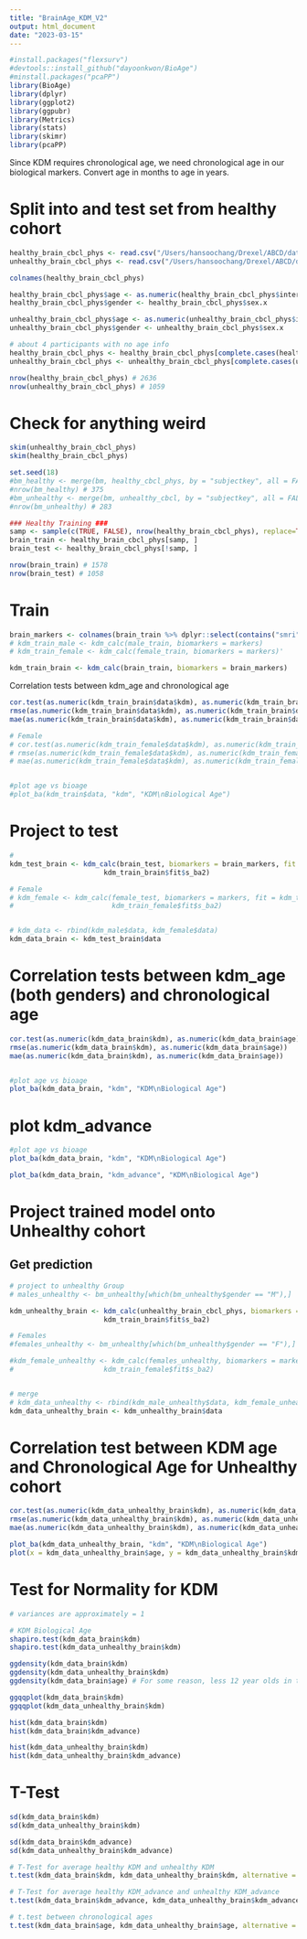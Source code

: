 ```yaml
---
title: "BrainAge_KDM_V2"
output: html_document
date: "2023-03-15"
---
```



```r
#install.packages("flexsurv")
#devtools::install_github("dayoonkwon/BioAge")
#minstall.packages("pcaPP")
library(BioAge)
library(dplyr)
library(ggplot2)
library(ggpubr)
library(Metrics)
library(stats)
library(skimr)
library(pcaPP)
```


Since KDM requires chronological age, we need chronological age in our biological markers. Convert age in months to age in years. 


# Split into and test set from healthy cohort
```r
healthy_brain_cbcl_phys <- read.csv("/Users/hansoochang/Drexel/ABCD/data/healthy_brain_cbcl_phys.csv")
unhealthy_brain_cbcl_phys <- read.csv("/Users/hansoochang/Drexel/ABCD/data/unhealthy_brain_cbcl_phys.csv")

colnames(healthy_brain_cbcl_phys)

healthy_brain_cbcl_phys$age <- as.numeric(healthy_brain_cbcl_phys$interview_age)/12
healthy_brain_cbcl_phys$gender <- healthy_brain_cbcl_phys$sex.x

unhealthy_brain_cbcl_phys$age <- as.numeric(unhealthy_brain_cbcl_phys$interview_age)/12 
unhealthy_brain_cbcl_phys$gender <- unhealthy_brain_cbcl_phys$sex.x

# about 4 participants with no age info
healthy_brain_cbcl_phys <- healthy_brain_cbcl_phys[complete.cases(healthy_brain_cbcl_phys), ]
unhealthy_brain_cbcl_phys <- unhealthy_brain_cbcl_phys[complete.cases(unhealthy_brain_cbcl_phys), ]

nrow(healthy_brain_cbcl_phys) # 2636
nrow(unhealthy_brain_cbcl_phys) # 1059
```

# Check for anything weird
```r
skim(unhealthy_brain_cbcl_phys)
skim(healthy_brain_cbcl_phys)
```


```r

set.seed(18)
#bm_healthy <- merge(bm, healthy_cbcl_phys, by = "subjectkey", all = FALSE)
#nrow(bm_healthy) # 375
#bm_unhealthy <- merge(bm, unhealthy_cbcl, by = "subjectkey", all = FALSE)
#nrow(bm_unhealthy) # 283

### Healthy Training ###
samp <- sample(c(TRUE, FALSE), nrow(healthy_brain_cbcl_phys), replace=TRUE, prob=c(0.6,0.4))
brain_train <- healthy_brain_cbcl_phys[samp, ]
brain_test <- healthy_brain_cbcl_phys[!samp, ]

nrow(brain_train) # 1578
nrow(brain_test) # 1058

```


# Train
```r
brain_markers <- colnames(brain_train %>% dplyr::select(contains("smri")))
# kdm_train_male <- kdm_calc(male_train, biomarkers = markers)
# kdm_train_female <- kdm_calc(female_train, biomarkers = markers)'

kdm_train_brain <- kdm_calc(brain_train, biomarkers = brain_markers)
```


Correlation tests between kdm_age and chronological age
```r
cor.test(as.numeric(kdm_train_brain$data$kdm), as.numeric(kdm_train_brain$data$age))
rmse(as.numeric(kdm_train_brain$data$kdm), as.numeric(kdm_train_brain$data$age))
mae(as.numeric(kdm_train_brain$data$kdm), as.numeric(kdm_train_brain$data$age))

# Female
# cor.test(as.numeric(kdm_train_female$data$kdm), as.numeric(kdm_train_female$data$age))
# rmse(as.numeric(kdm_train_female$data$kdm), as.numeric(kdm_train_female$data$age))
# mae(as.numeric(kdm_train_female$data$kdm), as.numeric(kdm_train_female$data$age))


#plot age vs bioage
#plot_ba(kdm_train$data, "kdm", "KDM\nBiological Age")

```

# Project to test
```r
# 
kdm_test_brain <- kdm_calc(brain_test, biomarkers = brain_markers, fit = kdm_train_brain$fit, s_ba2 = 
                       kdm_train_brain$fit$s_ba2)

# Female
# kdm_female <- kdm_calc(female_test, biomarkers = markers, fit = kdm_train_female$fit, s_ba2 = 
#                        kdm_train_female$fit$s_ba2)


# kdm_data <- rbind(kdm_male$data, kdm_female$data)
kdm_data_brain <- kdm_test_brain$data
```

# Correlation tests between kdm_age (both genders) and chronological age
```r
cor.test(as.numeric(kdm_data_brain$kdm), as.numeric(kdm_data_brain$age))
rmse(as.numeric(kdm_data_brain$kdm), as.numeric(kdm_data_brain$age))
mae(as.numeric(kdm_data_brain$kdm), as.numeric(kdm_data_brain$age))


#plot age vs bioage
plot_ba(kdm_data_brain, "kdm", "KDM\nBiological Age")

```

# plot kdm_advance
```r
#plot age vs bioage
plot_ba(kdm_data_brain, "kdm", "KDM\nBiological Age")

plot_ba(kdm_data_brain, "kdm_advance", "KDM\nBiological Age")

```


# Project trained model onto Unhealthy cohort
## Get prediction
```r
# project to unhealthy Group
# males_unhealthy <- bm_unhealthy[which(bm_unhealthy$gender == "M"),]

kdm_unhealthy_brain <- kdm_calc(unhealthy_brain_cbcl_phys, biomarkers = brain_markers, fit = kdm_train_brain$fit, s_ba2 = 
                       kdm_train_brain$fit$s_ba2)

# Females
#females_unhealthy <- bm_unhealthy[which(bm_unhealthy$gender == "F"),]

#kdm_female_unhealthy <- kdm_calc(females_unhealthy, biomarkers = markers, fit = #kdm_train_female$fit, s_ba2 = 
#                      kdm_train_female$fit$s_ba2)


# merge
# kdm_data_unhealthy <- rbind(kdm_male_unhealthy$data, kdm_female_unhealthy$data)
kdm_data_unhealthy_brain <- kdm_unhealthy_brain$data 

```


# Correlation test between KDM age and Chronological Age for Unhealthy cohort
```r
cor.test(as.numeric(kdm_data_unhealthy_brain$kdm), as.numeric(kdm_data_unhealthy_brain$age))
rmse(as.numeric(kdm_data_unhealthy_brain$kdm), as.numeric(kdm_data_unhealthy_brain$age))
mae(as.numeric(kdm_data_unhealthy_brain$kdm), as.numeric(kdm_data_unhealthy_brain$age))

```

```r
plot_ba(kdm_data_unhealthy_brain, "kdm", "KDM\nBiological Age")
plot(x = kdm_data_unhealthy_brain$age, y = kdm_data_unhealthy_brain$kdm_advance)
```

# Test for Normality for KDM
```r
# variances are approximately = 1

# KDM Biological Age
shapiro.test(kdm_data_brain$kdm)
shapiro.test(kdm_data_unhealthy_brain$kdm)

ggdensity(kdm_data_brain$kdm)
ggdensity(kdm_data_unhealthy_brain$kdm)
ggdensity(kdm_data_brain$age) # For some reason, less 12 year olds in the data

ggqqplot(kdm_data_brain$kdm)
ggqqplot(kdm_data_unhealthy_brain$kdm)
```


```r
hist(kdm_data_brain$kdm)
hist(kdm_data_brain$kdm_advance)

hist(kdm_data_unhealthy_brain$kdm)
hist(kdm_data_unhealthy_brain$kdm_advance)
```




# T-Test
```r

sd(kdm_data_brain$kdm)
sd(kdm_data_unhealthy_brain$kdm)

sd(kdm_data_brain$kdm_advance)
sd(kdm_data_unhealthy_brain$kdm_advance)

# T-Test for average healthy KDM and unhealthy KDM
t.test(kdm_data_brain$kdm, kdm_data_unhealthy_brain$kdm, alternative = "two.sided", var.equal = T)

# T-Test for average healthy KDM_advance and unhealthy KDM_advance
t.test(kdm_data_brain$kdm_advance, kdm_data_unhealthy_brain$kdm_advance, alternative = "two.sided", var.equal = T)

# t.test between chronological ages
t.test(kdm_data_brain$age, kdm_data_unhealthy_brain$age, alternative = "two.sided", var.equal = TRUE)

```



















